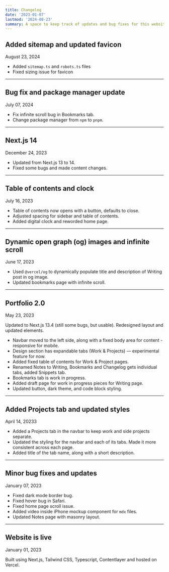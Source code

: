 ```yaml
---
title: Changelog
date: '2023-01-07'
lastmod: '2024-08-23'
summary: A space to keep track of updates and bug fixes for this website.
---
```


## Added sitemap and updated favicon

<div className="font-mono text-sm text-gray-500 dark:text-gray-400">August 23, 2024 </div>

- Added `sitemap.ts` and `robots.ts` files
- Fixed sizing issue for favicon

---

## Bug fix and package manager update

<div className="font-mono text-sm text-gray-500 dark:text-gray-400">July 07, 2024 </div>

- Fix infinite scroll bug in Bookmarks tab.
- Change package manager from `npm` to `pnpm`.

---

## Next.js 14

<div className="font-mono text-sm text-gray-500 dark:text-gray-400">December 24, 2023 </div>

- Updated from Next.js 13 to 14.
- Fixed some bugs and made content changes.

---

## Table of contents and clock

<div className="font-mono text-sm text-gray-500 dark:text-gray-400">July 16, 2023 </div>

- Table of contents now opens with a button, defaults to close.
- Adjusted spacing for sidebar and table of contents.
- Added digital clock and reworded home page.

---

## Dynamic open graph (og) images and infinite scroll

<div className="font-mono text-sm text-gray-500 dark:text-gray-400">June 17, 2023 </div>

- Used `@vercel/og` to dynamically populate title and description of Writing post in og image.
- Updated bookmarks page with infinite scroll.

---

## Portfolio 2.0

<div className="font-mono text-sm text-gray-500 dark:text-gray-400">May 23, 2023 </div>

Updated to Next.js 13.4 (still some bugs, but usable). Redesigned layout and updated elements.

- Navbar moved to the left side, along with a fixed body area for content - responsive for mobile.
- Design section has expandable tabs (Work & Projects) — experimental feature for now.
- Added fixed table of contents for Work & Project pages.
- Renamed Notes to Writing, Bookmarks and Changelog gets individual tabs, added Snippets tab.
- Bookmarks tab is work in progress.
- Added draft page for work in progress pieces for Writing page.
- Updated button, dark theme, and code block styling.

---

## Added Projects tab and updated styles

<div className="font-mono text-sm text-gray-500 dark:text-gray-400">April 14, 20233 </div>

- Added a Projects tab in the navbar to keep work and side projects separate.
- Updated the styling for the navbar and each of its tabs. Made it more consistent across each page.
- Added title of the tab name, along with a short description.

---

## Minor bug fixes and updates

<div className="font-mono text-sm text-gray-500 dark:text-gray-400">January 07, 2023 </div>

- Fixed dark mode border bug.
- Fixed hover bug in Safari.
- Fixed home page scroll issue.
- Added video inside iPhone mockup component for `mdx` files.
- Updated Notes page with masonry layout.

---

## Website is live

<div className="font-mono text-sm text-gray-500 dark:text-gray-400">January 01, 2023 </div>

Built using Next.js, Tailwind CSS, Typescript, Contentlayer and hosted on Vercel.
